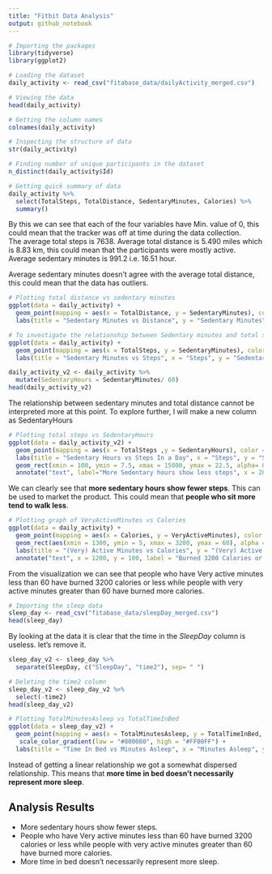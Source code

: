 ---
title: "Fitbit Data Analysis"
output: github_notebook
---

```{r import packages}
# Importing the packages
library(tidyverse)
library(ggplot2)
```

```{r load data, echo=TRUE}
# Loading the dataset
daily_activity <- read_csv("fitabase_data/dailyActivity_merged.csv")
```

```{r view data}
# Viewing the data
head(daily_activity)
```

```{r column names}
# Getting the column names
colnames(daily_activity)
```

```{r inspect data}
# Inspecting the structure of data
str(daily_activity)
```

```{r unique participants}
# Finding number of unique participants in the dataset
n_distinct(daily_activity$Id)
```

```{r daily_activity summary}
# Getting quick summary of data
daily_activity %>% 
  select(TotalSteps, TotalDistance, SedentaryMinutes, Calories) %>% 
  summary()
```

By this we can see that each of the four variables have Min. value of 0, this could mean that the tracker was off at time during the data collection.  
The average total steps is 7638. Average total distance is 5.490 miles which is 8.83 km, this could mean that the participants were mostly active. Average sedentary minutes is 991.2 i.e. 16.51 hour. 

Average sedentary minutes doesn't agree with the average total distance, this could mean that the data has outliers.

```{r total distance vs sedentary minutes}
# Plotting total distance vs sedentary minutes
ggplot(data = daily_activity) + 
  geom_point(mapping = aes(x = TotalDistance, y = SedentaryMinutes), color= "skyblue") +
  labs(title = "Sedentary Minutes vs Distance", y = "Sedentary Minutes", x = "Distance")
```

```{r total steps vs sedentary minutes}
# To investigate the relationship between Sedentary minutes and total steps. plotting a chart.
ggplot(data = daily_activity) + 
  geom_point(mapping = aes(x = TotalSteps, y = SedentaryMinutes), color = "violet") +
  labs(title = "Sedentary Minutes vs Steps", x = "Steps", y = "Sedentary Minutes")
```

```{r creating column SedentaryHours}
daily_activity_v2 <- daily_activity %>% 
  mutate(SedentaryHours = SedentaryMinutes/ 60)
head(daily_activity_v2)
```
The relationship between sedentary minutes and total distance cannot be interpreted more at this point. To explore further, I will make a new column as SedentaryHours

```{r SedenatryHours bar chart}
# Plotting total steps vs SedentaryHours
ggplot(data = daily_activity_v2) +
  geom_point(mapping = aes(x = TotalSteps ,y = SedentaryHours), color = "magenta") +
  labs(title = "Sedentary Hours vs Steps In a Day", x = "Steps", y = "Sedentary Hours") +
  geom_rect(xmin = 100, ymin = 7.5, xmax = 15000, ymax = 22.5, alpha= 0.01) +
  annotate("text", label="More Sedentary hours show less steps", x = 20000, y = 5, color = "blue")
```

We can clearly see that **more sedentary hours show fewer steps**. This can be used to market the product. This could mean that **people who sit more tend to walk less**. 

```{r VeryActiveMinutes vs Calories}
# Plotting graph of VeryActiveMinutes vs Calories
ggplot(data = daily_activity) +
  geom_point(mapping = aes(x = Calories, y = VeryActiveMinutes), color = "purple") +
  geom_rect(aes(xmin = 1300, ymin = 5, xmax = 3200, ymax = 60), alpha =0.01) +
  labs(title = "(Very) Active Minutes vs Calories", y = "(Very) Active Minutes", x = "Calories") +
  annotate("text", x = 1200, y = 100, label = "Burned 3200 Calories or less", color= "blue") 
```

From the visualization we can see that people who have Very active minutes less than 60 have burned 3200 calories or less while people with very active minutes greater than 60 have burned more calories.

```{r importing sleep data}
# Importing the sleep data
sleep_day <- read_csv("fitabase_data/sleepDay_merged.csv")
head(sleep_day)
```

By looking at the data it is clear that the time in the *SleepDay* column is useless. let's remove it.
```{r remove time from SleepDay column}
sleep_day_v2 <- sleep_day %>% 
  separate(SleepDay, c("SleepDay", "time2"), sep= " ")
```

```{r time2 column deletion}
# Deleting the time2 column
sleep_day_v2 <- sleep_day_v2 %>% 
  select(-time2)
head(sleep_day_v2)
```

```{r TotalMinutesAsleep vs TotalTimeInBed}
# Plotting TotalMinutesAsleep vs TotalTimeInBed 
ggplot(data = sleep_day_v2) +
  geom_point(mapping = aes(x = TotalMinutesAsleep, y = TotalTimeInBed, color = TotalSleepRecords)) +
   scale_color_gradient(low = "#800080", high = "#FF00FF") +
  labs(title = "Time In Bed vs Minutes Asleep", x = "Minutes Asleep", y = "Time In Bed", col = "Sleep Record(s)")
```

Instead of getting a linear relationship we got a somewhat dispersed relationship. This means that **more time in bed doesn't necessarily represent more sleep**.

## Analysis Results

* More sedentary hours show fewer steps.
* People who have Very active minutes less than 60 have burned 3200 calories or less while people with very active minutes greater than 60 have burned more calories.
* More time in bed doesn't necessarily represent more sleep.
